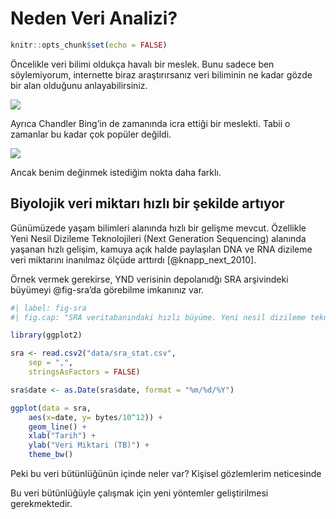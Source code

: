 # Neden Veri Analizi? {#sec-veri-01}

```r
knitr::opts_chunk$set(echo = FALSE)
```
::: {.content-visible when-format="html"}

Öncelikle veri bilimi oldukça havalı bir meslek. Bunu sadece ben söylemiyorum, internette biraz araştırırsanız veri biliminin ne kadar gözde bir alan olduğunu anlayabilirsiniz.

![](https://miro.medium.com/max/698/1*jDs1eDvuyAb7KLUbezCxuA.jpeg)

Ayrıca Chandler Bing'in de zamanında icra ettiği bir meslekti. Tabii o zamanlar bu kadar çok popüler değildi.

![](https://i.pinimg.com/originals/32/a0/0d/32a00d1722efa7a768265e00d0e1976e.jpg)

Ancak benim değinmek istediğim nokta daha farklı.

:::

## Biyolojik veri miktarı hızlı bir şekilde artıyor

Günümüzede yaşam bilimleri alanında hızlı bir gelişme mevcut. Özellikle Yeni Nesil Dizileme Teknolojileri (Next Generation Sequencing) alanında yaşanan hızlı gelişim, kamuya açık halde paylaşılan DNA ve RNA dizileme veri miktarını inanılmaz ölçüde arttırdı [@knapp_next_2010].

Örnek vermek gerekirse, YND verisinin depolanıdğı SRA arşivindeki büyümeyi @fig-sra'da görebilme imkanınız var.

```r
#| label: fig-sra
#| fig.cap: "SRA veritabanındaki hızlı büyüme. Yeni nesil dizileme teknolojilerinde yaşanan hızlı gelişmeler sayesinde, SRA veritanının güncel büyüklüğü 20bin Terabaytı aşmış durumdadır (erişim tarihi 16/02/2022)"

library(ggplot2)

sra <- read.csv2("data/sra_stat.csv", 
    sep = ",", 
    stringsAsFactors = FALSE)

sra$date <- as.Date(sra$date, format = "%m/%d/%Y")

ggplot(data = sra, 
    aes(x=date, y= bytes/10^12)) + 
    geom_line() + 
    xlab("Tarih") + 
    ylab("Veri Miktari (TB)") + 
    theme_bw()

```

Peki bu veri bütünlüğünün içinde neler var? Kişisel gözlemlerim neticesinde


Bu veri bütünlüğüyle çalışmak için yeni yöntemler geliştirilmesi gerekmektedir.
